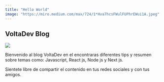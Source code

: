 ```yaml
---
title: "Hello World"
image: "https://miro.medium.com/max/724/1*Hva7hcsFWulFUPhrEWui1A.jpeg"
---
```


## VoltaDev Blog

<Image src="/vercel.svg" width={200} height={200} />

Bienvenido al blog VoltaDev en el encontraras diferentes tips y resumen sobre
temas como: Javascript, React js, Node js y Next js.

Sientete libre de compartir el contenido en tus redes sociales y con tus amigos.
